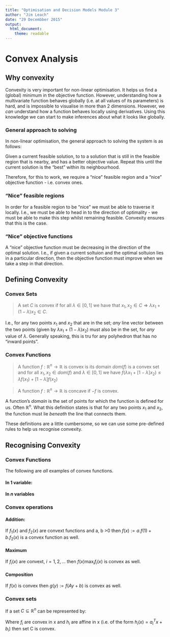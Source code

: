 ```yaml
---
title: "Optimisation and Decision Models Module 3"
author: "Jim Leach"
date: "29 Decembber 2015"
output:
  html_document:
    theme: readable
---
```


# Convex Analysis

## Why convexity

Convexity is very important for non-linear optimisation. It helps us find a (global) minimum in the objective function. However, understanding how a multivariate function behaves globally (i.e. at all values of its parameters) is hard, and is impossible to visualise in more than 2 dimensions. However, we _can_ understand how a function behaves locally using derivatives. Using this knowledge we can start to make inferences about what it looks like globally. 

### General approach to solving

In non-linear optimisation, the general approach to solving the system is as follows:

Given a current feasible solution, to to a solution that is still in the feasible region that is nearby, and has a better objective value. Repeat this until the current solution is the "best" within its neighbourhood. 

Therefore, for this to work, we require a "nice" feasible region and a "nice" objective function - i.e. convex ones. 

### "Nice" feasible regions

In order for a feasible region to be "nice" we must be able to traverse it locally. I.e., we must be able to head in to the direction of optimality - we must be able to make this step whilst remaining feasible. Convexity ensures that this is the case. 

### "Nice" objective functions

A "nice" objective function must be decreasing in the direction of the optimal solution. I.e., if given a current soltuion and the optimal soltuion lies in a particular direction, then the objective function must improve when we take a step in that direction. 

## Defining Convexity

### Convex Sets

> A set $C$ is convex if for all $\lambda \in [0, 1]$ we have that $x_1, x_2 \in C \Rightarrow \lambda x_1 + (1-\lambda)x_2 \in C$.

I.e., for any two points $x_1$ and $x_2$ that are in the set; _any_ line vector between the two points (given by $\lambda x_1 + (1-\lambda)x_2$) must also be in the set, for _any_ value of $\lambda$. Generally speaking, this is tru for any polyhedron that has no "inward points". 

### Convex Functions

> A function $f: \mathbb{R}^n \rightarrow \mathbb{R}$ is convex is its domain $dom(f)$ is a convex set and for all $x_1, x_2 \in dom(f)$ and $\lambda \in [0, 1]$ we have $f(\lambda x_1 + [1-\lambda]x_2) \leq \lambda f(x_1) + [1-\lambda]f(x_2)$

> A function $f: \mathbb{R}^n \rightarrow \mathbb{R}$  is concave if $-f$ is convex. 

A function's _domain_ is the set of points for which the function is defined for us. Often $\mathbb{R}^n$. What this definition states is that for any two points $x_1$ and $x_2$, the function must lie _beneath_ the line that connects them. 

These definitions are a little cumbersome, so we can use some pre-defined rules to help us recognise convexity.

## Recognising Convexity

### Convex Functions

The following are _all_ examples of convex functions.

#### In 1 variable:

\begin{equation*}
\begin{split}
f(x) = ax + b \\
f(x) = x^2 + bx + c \\
f(x) = |x| \\
f(x) = -ln(x)\text{ for } x>0 \\
f(x) = \frac{1}{x}\text{ for } x>0 \\
f(x) = e^x
\end{split}
\end{equation*}

#### In $n$ variables
\begin{equation*}
\begin{split}
f(x) = a^Tx + b \\
f(x) = x^TMx + c^Tx \text{ where M is positive semi-definite} \\
f(x) = ||x|| \text{ where ||.|| is any norm} \\
f(x) = \sum_{i=1}^m -ln(b_i - a_i^Tx) \text{ for x satisfying } Ax <b
\end{split}
\end{equation*}

### Convex operations

#### Addition:

If $f_1(x)$ and $f_2(x)$ are convext functions and a, b >0 then $f(x) := a.f(1)+b.f_2(x)$ is a convex function as well.

#### Maximum

If $f_i(x)$ are convext, $i = 1, 2, ...$ then $f(x) \max_i f_i(x)$ is convex as well.

#### Composition

If $f(x)$ is convex then $g(y) := f(Ay+b)$ is convex as well.

### Convex sets

If a set $C \subseteq \mathbb{R}^n$ can be represented by:

\begin{equation*}
C = \{ x \in \mathbb{R}^n: \begin{split} f_i(x) \leq 0 \forall i = 1, ..., m_1 \\
                                      h_i(x) = 0 \forall i = 1, ..., m_2 \\    
                        \end{split}
\}
\end{equation*}

Where $f_i$ are convex in x and $h_i$ are affine in x (i.e. of the form $h_i(x) = a_i^Tx + b_i$) then set C is convex.
